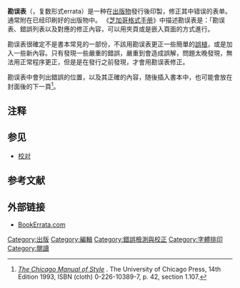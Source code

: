{{expand|time=2016-12-05T14:19:05+00:00}}
'''勘误表'''（{{lang-en|Erratum}}，复数形式errata）是一种在[[出版物|出版物]]發行後印製，修正其中错误的表单。通常附在已经印刷好的出版物中。 《[[芝加哥格式手册|芝加哥格式手册]]》中描述勘误表是：「勘误表、錯誤列表以及對應的修正內容，可以用夾頁或是嵌入頁面的方式進行。

勘误表很確定不是書本常見的一部份，不該用勘误表更正一些簡單的[[誤植|誤植]]{{notetag|誤植可以在下一版更正}}，或是加入一些新內容。只有發現一些嚴重的錯誤，嚴重到會造成誤解，問題太晚發現，無法用正常程序更正，但是是在發行之前發現，才會用勘误表修正。

勘误表中會列出錯誤的位置，以及其正確的內容，随後插入書本中，也可能會放在封面後的下一頁{{notetag|勘误表的摺疊及插入都是人工進行，因此會對書本的成本有相關的增響}}<ref>[http://writerservices.net/errata_sheet.php ''The Chicago Manual of Style''] {{Wayback|url=http://writerservices.net/errata_sheet.php |date=20160321193116 }}. The University of Chicago Press, 14th Edition 1993, ISBN (cloth) 0-226-10389-7, p. 42, section 1.107.</ref>。
==注释==
{{notefoot}}

== 参见 ==
*[[校对|校对]]

== 参考文献 ==
{{Reflist}}
== 外部链接 ==
* [http://www.bookerrata.com BookErrata.com] {{Wayback|url=http://www.bookerrata.com/ |date=20201023205135 }}
{{文學小作品}}
[[Category:出版|Category:出版]]
[[Category:編輯|Category:編輯]]
[[Category:錯誤檢測與校正|Category:錯誤檢測與校正]]
[[Category:字體排印|Category:字體排印]]
[[Category:閱讀|Category:閱讀]]